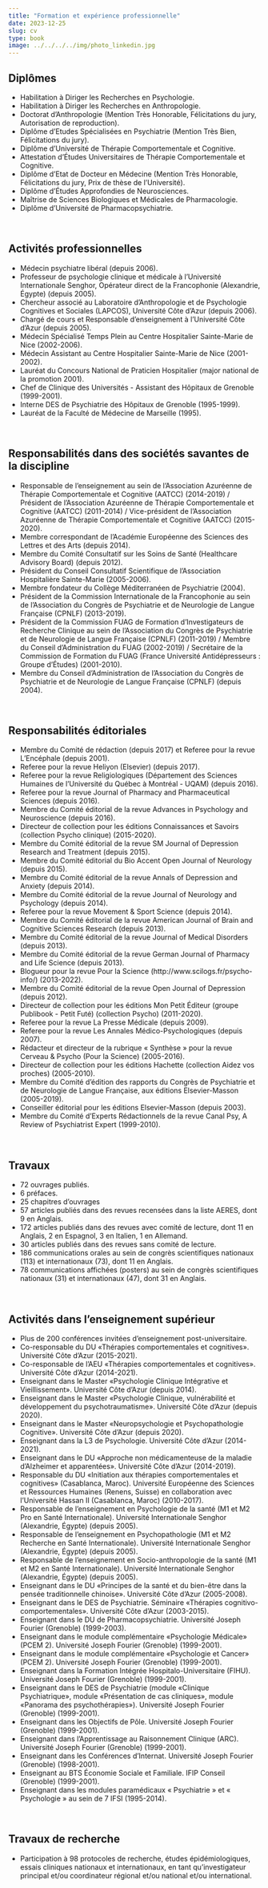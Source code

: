 ```yaml
---
title: "Formation et expérience professionnelle"
date: 2023-12-25
slug: cv  
type: book
image: ../../../../img/photo_linkedin.jpg
---
```


## Diplômes

- Habilitation à Diriger les Recherches en Psychologie.
- Habilitation à Diriger les Recherches en Anthropologie.
- Doctorat d’Anthropologie (Mention Très Honorable, Félicitations du jury, Autorisation de reproduction).
- Diplôme d’Etudes Spécialisées en Psychiatrie (Mention Très Bien, Félicitations du jury).
- Diplôme d’Université de Thérapie Comportementale et Cognitive.
- Attestation d’Études Universitaires de Thérapie Comportementale et Cognitive.
- Diplôme d’Etat de Docteur en Médecine (Mention Très Honorable, Félicitations du jury, Prix de thèse de l'Université).
- Diplôme d’Études Approfondies de Neurosciences.
- Maîtrise de Sciences Biologiques et Médicales de Pharmacologie.
- Diplôme d’Université de Pharmacopsychiatrie.

<br>

## Activités professionnelles

- Médecin psychiatre libéral (depuis 2006).
- Professeur de psychologie clinique et médicale à l’Université Internationale Senghor, Opérateur direct de la Francophonie (Alexandrie, Égypte) (depuis 2005).
- Chercheur associé au Laboratoire d'Anthropologie et de Psychologie Cognitives et Sociales (LAPCOS), Université Côte d’Azur (depuis 2006).
- Chargé de cours et Responsable d’enseignement à l’Université Côte d’Azur (depuis 2005).
- Médecin Spécialisé Temps Plein au Centre Hospitalier Sainte-Marie de Nice (2002-2006).
- Médecin Assistant au Centre Hospitalier Sainte-Marie de Nice (2001-2002).
- Lauréat du Concours National de Praticien Hospitalier (major national de la promotion 2001).
- Chef de Clinique des Universités - Assistant des Hôpitaux de Grenoble (1999-2001).
- Interne DES de Psychiatrie des Hôpitaux de Grenoble (1995-1999).
- Lauréat de la Faculté de Médecine de Marseille (1995).

<br>

## Responsabilités dans des sociétés savantes de la discipline

- Responsable de l’enseignement au sein de l’Association Azuréenne de Thérapie Comportementale et Cognitive (AATCC) (2014-2019) / Président de l’Association Azuréenne de Thérapie Comportementale et Cognitive (AATCC) (2011-2014) / Vice-président de l’Association Azuréenne de Thérapie Comportementale et Cognitive (AATCC) (2015-2020).
- Membre correspondant de l’Académie Européenne des Sciences des Lettres et des Arts (depuis 2014).
- Membre du Comité Consultatif sur les Soins de Santé (Healthcare Advisory Board) (depuis 2012).
- Président du Conseil Consultatif Scientifique de l’Association Hospitalière Sainte-Marie (2005-2006).
- Membre fondateur du Collège Méditerranéen de Psychiatrie (2004).
- Président de la Commission Internationale de la Francophonie au sein de l’Association du Congrès de Psychiatrie et de Neurologie de Langue Française (CPNLF) (2013-2019).
- Président de la Commission FUAG de Formation d'Investigateurs de Recherche Clinique au sein de l’Association du Congrès de Psychiatrie et de Neurologie de Langue Française (CPNLF) (2011-2019) / Membre du Conseil d’Administration du FUAG (2002-2019) / Secrétaire de la Commission de Formation du FUAG (France Université Antidépresseurs : Groupe d’Études) (2001-2010).
- Membre du Conseil d’Administration de l’Association du Congrès de Psychiatrie et de Neurologie de Langue Française (CPNLF) (depuis 2004).

<br>

## Responsabilités éditoriales

- Membre du Comité de rédaction (depuis 2017) et Referee pour la revue L’Encéphale (depuis 2001).
- Referee pour la revue Heliyon (Elsevier) (depuis 2017).
- Referee pour la revue Religiologiques (Département des Sciences Humaines de l’Université du Québec à Montréal - UQAM) (depuis 2016).
- Referee pour la revue Journal of Pharmacy and Pharmaceutical Sciences (depuis 2016).
- Membre du Comité éditorial de la revue Advances in Psychology and Neuroscience (depuis 2016).
- Directeur de collection pour les éditions Connaissances et Savoirs (collection Psycho clinique) (2015-2020).
- Membre du Comité éditorial de la revue SM Journal of Depression Research and Treatment (depuis 2015).
- Membre du Comité éditorial du Bio Accent Open Journal of Neurology (depuis 2015).
- Membre du Comité éditorial de la revue Annals of Depression and Anxiety (depuis 2014).
- Membre du Comité éditorial de la revue Journal of Neurology and Psychology (depuis 2014).
- Referee pour la revue Movement & Sport Science (depuis 2014).
- Membre du Comité éditorial de la revue American Journal of Brain and Cognitive Sciences Research (depuis 2013).
- Membre du Comité éditorial de la revue Journal of Medical Disorders (depuis 2013).
- Membre du Comité éditorial de la revue German Journal of Pharmacy and Life Science (depuis 2013).
- Blogueur pour la revue Pour la Science (http://www.scilogs.fr/psycho-info/) (2013-2022).
- Membre du Comité éditorial de la revue Open Journal of Depression (depuis 2012).
- Directeur de collection pour les éditions Mon Petit Éditeur (groupe Publibook - Petit Futé) (collection Psycho) (2011-2020).
- Referee pour la revue La Presse Médicale (depuis 2009).
- Referee pour la revue Les Annales Médico-Psychologiques (depuis 2007).
- Rédacteur et directeur de la rubrique « Synthèse » pour la revue Cerveau & Psycho (Pour la Science) (2005-2016).
- Directeur de collection pour les éditions Hachette (collection Aidez vos proches) (2005-2010).
- Membre du Comité d’édition des rapports du Congrès de Psychiatrie et de Neurologie de Langue Française, aux éditions Elsevier-Masson (2005-2019).
- Conseiller éditorial pour les éditions Elsevier-Masson (depuis 2003).
- Membre du Comité d’Experts Rédactionnels de la revue Canal Psy, A Review of Psychiatrist Expert (1999-2010).

<br>

## Travaux

- 72 ouvrages publiés.
- 6 préfaces.
- 25 chapitres d’ouvrages
- 57 articles publiés dans des revues recensées dans la liste AERES, dont 9 en Anglais.
- 172 articles publiés dans des revues avec comité de lecture, dont 11 en Anglais, 2 en Espagnol, 3 en Italien, 1 en Allemand.
- 30 articles publiés dans des revues sans comité de lecture.
- 186 communications orales au sein de congrès scientifiques nationaux (113) et internationaux (73), dont 11 en Anglais.
- 78 communications affichées (posters) au sein de congrès scientifiques nationaux (31) et internationaux (47), dont 31 en Anglais.

<br>

## Activités dans l’enseignement supérieur

- Plus de 200 conférences invitées d’enseignement post-universitaire.
- Co-responsable du DU «Thérapies comportementales et cognitives». Université Côte d'Azur (2015-2021).
- Co-responsable de l’AEU «Thérapies comportementales et cognitives». Université Côte d'Azur (2014-2021).
- Enseignant dans le Master «Psychologie Clinique Intégrative et Vieillissement». Université Côte d'Azur (depuis 2014).
- Enseignant dans le Master «Psychologie Clinique, vulnérabilité et développement du psychotraumatisme». Université Côte d'Azur (depuis 2020).
- Enseignant dans le Master «Neuropsychologie et Psychopathologie Cognitive». Université Côte d'Azur (depuis 2020).
- Enseignant dans la L3 de Psychologie. Université Côte d'Azur (2014-2021).
- Enseignant dans le DU «Approche non médicamenteuse de la maladie d’Alzheimer et apparentées». Université Côte d'Azur (2014-2019).
- Responsable du DU «Initiation aux thérapies comportementales et cognitives» (Casablanca, Maroc). Université Européenne des Sciences et Ressources Humaines (Renens, Suisse) en collaboration avec l’Université Hassan II (Casablanca, Maroc) (2010-2017).
- Responsable de l'enseignement en Psychologie de la santé (M1 et M2 Pro en Santé Internationale). Université Internationale Senghor (Alexandrie, Égypte) (depuis 2005).
- Responsable de l'enseignement en Psychopathologie (M1 et M2 Recherche en Santé Internationale). Université Internationale Senghor (Alexandrie, Égypte) (depuis 2005).
- Responsable de l'enseignement en Socio-anthropologie de la santé (M1 et M2 en Santé Internationale). Université Internationale Senghor (Alexandrie, Égypte) (depuis 2005).
- Enseignant dans le DU «Principes de la santé et du bien-être dans la pensée traditionnelle chinoise». Université Côte d’Azur (2005-2008).
- Enseignant dans le DES de Psychiatrie. Séminaire «Thérapies cognitivo-comportementales». Université Côte d'Azur (2003-2015).
- Enseignant dans le DU de Pharmacopsychiatrie. Université Joseph Fourier (Grenoble) (1999-2003).
- Enseignant dans le module complémentaire «Psychologie Médicale» (PCEM 2). Université Joseph Fourier (Grenoble) (1999-2001).
- Enseignant dans le module complémentaire «Psychologie et Cancer» (PCEM 2). Université Joseph Fourier (Grenoble) (1999-2001).
- Enseignant dans la Formation Intégrée Hospitalo-Universitaire (FIHU). Université Joseph Fourier (Grenoble) (1999-2001).
- Enseignant dans le DES de Psychiatrie (module «Clinique Psychiatrique», module «Présentation de cas cliniques», module «Panorama des psychothérapies»). Université Joseph Fourier (Grenoble) (1999-2001).
- Enseignant dans les Objectifs de Pôle. Université Joseph Fourier (Grenoble) (1999-2001).
- Enseignant dans l’Apprentissage au Raisonnement Clinique (ARC). Université Joseph Fourier (Grenoble) (1999-2001).
- Enseignant dans les Conférences d’Internat. Université Joseph Fourier (Grenoble) (1998-2001).
- Enseignant au BTS Économie Sociale et Familiale. IFIP Conseil (Grenoble) (1999-2001).
- Enseignant dans les modules paramédicaux « Psychiatrie » et « Psychologie » au sein de 7 IFSI (1995-2014).

<br>

## Travaux de recherche

- Participation à 98 protocoles de recherche, études épidémiologiques, essais cliniques nationaux et internationaux, en tant qu’investigateur principal et/ou coordinateur régional et/ou national et/ou international.
